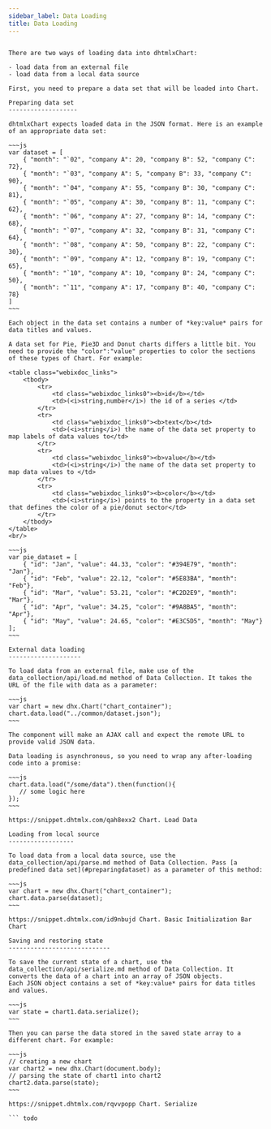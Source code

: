 ```yaml
---
sidebar_label: Data Loading
title: Data Loading
---          
```


``` todo

There are two ways of loading data into dhtmlxChart:

- load data from an external file
- load data from a local data source

First, you need to prepare a data set that will be loaded into Chart.

Preparing data set
-------------------

dhtmlxChart expects loaded data in the JSON format. Here is an example of an appropriate data set:

~~~js
var dataset = [
    { "month": "`02", "company A": 20, "company B": 52, "company C": 72},
    { "month": "`03", "company A": 5, "company B": 33, "company C": 90},
    { "month": "`04", "company A": 55, "company B": 30, "company C": 81},
    { "month": "`05", "company A": 30, "company B": 11, "company C": 62},
    { "month": "`06", "company A": 27, "company B": 14, "company C": 68},
    { "month": "`07", "company A": 32, "company B": 31, "company C": 64},
    { "month": "`08", "company A": 50, "company B": 22, "company C": 30},
    { "month": "`09", "company A": 12, "company B": 19, "company C": 65},
    { "month": "`10", "company A": 10, "company B": 24, "company C": 50},
    { "month": "`11", "company A": 17, "company B": 40, "company C": 78}
]
~~~

Each object in the data set contains a number of *key:value* pairs for data titles and values. 

A data set for Pie, Pie3D and Donut charts differs a little bit. You need to provide the "color":"value" properties to color the sections of these types of Chart. For example:

<table class="webixdoc_links">
	<tbody>
        <tr>
			<td class="webixdoc_links0"><b>id</b></td>
			<td>(<i>string,number</i>) the id of a series </td>
		</tr>
		<tr>
			<td class="webixdoc_links0"><b>text</b></td>
			<td>(<i>string</i>) the name of the data set property to map labels of data values to</td>
		</tr>
        <tr>
			<td class="webixdoc_links0"><b>value</b></td>
			<td>(<i>string</i>) the name of the data set property to map data values to </td>
		</tr>
        <tr>
			<td class="webixdoc_links0"><b>color</b></td>
			<td>(<i>string</i>) points to the property in a data set that defines the color of a pie/donut sector</td>
		</tr>
    </tbody>
</table>
<br/>

~~~js
var pie_dataset = [
	{ "id": "Jan", "value": 44.33, "color": "#394E79", "month": "Jan"},
	{ "id": "Feb", "value": 22.12, "color": "#5E83BA", "month": "Feb"},
	{ "id": "Mar", "value": 53.21, "color": "#C2D2E9", "month": "Mar"},
	{ "id": "Apr", "value": 34.25, "color": "#9A8BA5", "month": "Apr"},
	{ "id": "May", "value": 24.65, "color": "#E3C5D5", "month": "May"}
];
~~~

External data loading
--------------------

To load data from an external file, make use of the data_collection/api/load.md method of Data Collection. It takes the URL of the file with data as a parameter:

~~~js
var chart = new dhx.Chart("chart_container");
chart.data.load("../common/dataset.json");
~~~

The component will make an AJAX call and expect the remote URL to provide valid JSON data.

Data loading is asynchronous, so you need to wrap any after-loading code into a promise:

~~~js
chart.data.load("/some/data").then(function(){
   // some logic here
});
~~~

https://snippet.dhtmlx.com/qah8exx2	Chart. Load Data

Loading from local source
------------------

To load data from a local data source, use the data_collection/api/parse.md method of Data Collection. Pass [a predefined data set](#preparingdataset) as a parameter of this method:

~~~js
var chart = new dhx.Chart("chart_container");
chart.data.parse(dataset);
~~~

https://snippet.dhtmlx.com/id9nbujd	Chart. Basic Initialization Bar Chart

Saving and restoring state
----------------------------

To save the current state of a chart, use the data_collection/api/serialize.md method of Data Collection. It converts the data of a chart into an array of JSON objects. 
Each JSON object contains a set of *key:value* pairs for data titles and values.

~~~js
var state = chart1.data.serialize();
~~~

Then you can parse the data stored in the saved state array to a different chart. For example:

~~~js
// creating a new chart
var chart2 = new dhx.Chart(document.body);
// parsing the state of chart1 into chart2
chart2.data.parse(state);
~~~

https://snippet.dhtmlx.com/rqvvpopp	Chart. Serialize

``` todo
